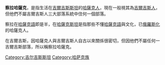 '''察拉哈薩克'''，是指生活在[[吉爾吉斯斯坦|吉爾吉斯斯坦]]的[[哈薩克人|哈薩克人]]，現在一般視其為[[吉爾吉斯人|吉爾吉斯人]]，但他們不屬吉爾吉斯人三大部落系統中住何一個部落。

察拉在[[哈薩克語|哈薩克語]]即是半，在[[哈薩克斯坦|哈薩克斯坦]]是指那些不懂[[哈薩克語|哈薩克語]]與文化，已[[俄羅斯化|俄羅斯化]]的哈薩克人。

在吉爾吉斯，因哈薩克人與吉爾吉斯人自古以來關係很密切，但因他們不屬任何一吉爾吉斯部落，所以稱察拉哈薩克。

[[Category:吉尔吉斯斯坦|Category:吉尔吉斯斯坦]]
[[Category:哈萨克族|Category:哈萨克族]]